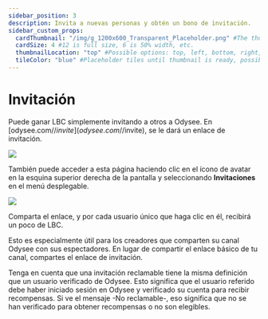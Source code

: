 ```yaml
---
sidebar_position: 3
description: Invita a nuevas personas y obtén un bono de invitación.
sidebar_custom_props:
  cardThumbnail: "/img/g_1200x600_Transparent_Placeholder.png" #The thumbnail on the category card.
  cardSize: 4 #12 is full size, 6 is 50% width, etc.
  thumbnailLocation: "top" #Possible options: top, left, bottom, right, none
  tileColor: "blue" #Placeholder tiles until thumbnail is ready, possible options: blue, cream, darkpurple, lightpurple, mauve, orange, pink, none
---
```


# Invitación

Puede ganar LBC simplemente invitando a otros a Odysee. En [odysee.com/$/invite](odysee.com/$/invite), se le dará un enlace de invitación.

![](/img/en/category-monetization3.png)

También puede acceder a esta página haciendo clic en el ícono de avatar en la esquina superior derecha de la pantalla y seleccionando **Invitaciones** en el menú desplegable.

![](/img/es/image_47.png)

Comparta el enlace, y por cada usuario único que haga clic en él, recibirá un poco de LBC.

Esto es especialmente útil para los creadores que comparten su canal Odysee con sus espectadores. En lugar de compartir el enlace básico de tu canal, compartes el enlace de invitación.

Tenga en cuenta que una invitación reclamable tiene la misma definición que un usuario verificado de Odysee. Esto significa que el usuario referido debe haber iniciado sesión en Odysee y verificado su cuenta para recibir recompensas. Si ve el mensaje -No reclamable-, eso significa que no se han verificado para obtener recompensas o no son elegibles.